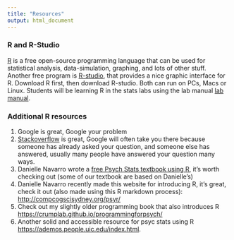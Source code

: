 ```yaml
---
title: "Resources"
output: html_document
---
```


### R and R-Studio

[R](http://www.r-project.org) is a free open-source programming language that can be used for statistical analysis, data-simulation, graphing, and lots of other stuff. Another free program is [R-studio](http://www.rstudio.com), that provides a nice graphic interface for R. Download R first, then download R-studio. Both can run on PCs, Macs or Linux. Students will be learning R in the stats labs using the lab manual [lab manual](https://crumplab.github.io/statisticsLab/).

### Additional R resources


1. Google is great, Google your problem
2. [Stackoverflow](https://stackoverflow.com) is great, Google will often take you there because someone has already asked your question, and someone else has answered, usually many people have answered your question many ways.
3. Danielle Navarro wrote a [free Psych Stats textbook using R](https://compcogscisydney.org/learning-statistics-with-r/), it's worth checking out (some of our textbook are based on Danielle's)
4. Danielle Navarro recently made this website for introducing R, it's great, check it out (also made using this R markdown process): [http://compcogscisydney.org/psyr/](http://compcogscisydney.org/psyr/)
5. Check out my slightly older programming book that also introduces R [https://crumplab.github.io/programmingforpsych/](https://crumplab.github.io/programmingforpsych/)
6. Another solid and accessible resource for psyc stats using R [https://ademos.people.uic.edu/index.html](https://ademos.people.uic.edu/index.html).


